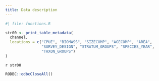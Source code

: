 ```yaml
---
title: Data description
---
```


```r
#| file: functions.R
```


```r
str00 <- print_table_metadata(
  channel, 
  locations = c("CPUE", "BIOMASS", "SIZECOMP", "AGECOMP", "AREA", 
                "SURVEY_DESIGN", "STRATUM_GROUPS", "SPECIES_YEAR",
                "TAXON_GROUPS") 
)
```

`r str00`

```r
RODBC::odbcCloseAll()
```

